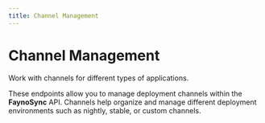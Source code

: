 ```yaml
---
title: Channel Management
---
```

# Channel Management

Work with channels for different types of applications.

These endpoints allow you to manage deployment channels within the **FaynoSync** API. Channels help organize and manage different deployment environments such as nightly, stable, or custom channels.